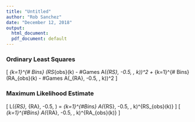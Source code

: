 ```yaml
---
title: "Untitled"
author: "Rob Sanchez"
date: "December 12, 2018"
output:
  html_document:
  pdf_document: default
---
```



### Ordinary Least Squares
\[
\sum_{k=1}^{\# Bins} (RS_{obs}(k) - \#Games \cdot A(\alpha_{RS}, -0.5, \gamma, k))^2 + \sum_{k=1}^{\# Bins} (RA_{obs}(k) - \#Games \cdot A(\alpha_{RA}, -0.5, \gamma, k))^2
\]

### Maximum Likelihood Estimate
\[
L(\alpha_{RS}, \alpha_{RA}, -0.5, \gamma) = 
\binom{\#Games}{RS_{obs}(1), ... , RS_{obs}(\#Bins)} \prod_{k=1}^{\#Bins} A(\alpha_{RS}, -0.5, \gamma, k)^{RS_{obs}(k)}
\]
\[
\cdot \binom{\#Games}{RA_{obs}(1), ... , RA_{obs}(\#Bins)} \prod_{k=1}^{\#Bins} A(\alpha_{RA}, -0.5, \gamma, k)^{RA_{obs}(k)}
\]